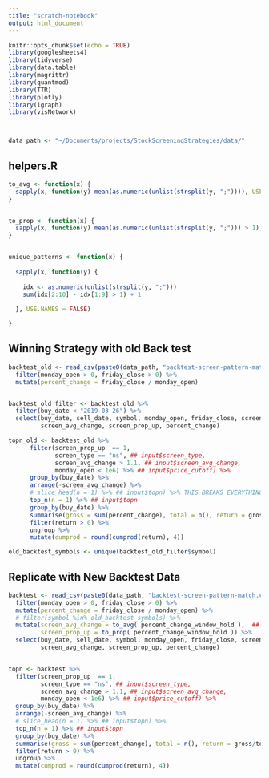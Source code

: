 ```yaml
---
title: "scratch-notebook"
output: html_document
---
```



```r
knitr::opts_chunk$set(echo = TRUE)
library(googlesheets4)
library(tidyverse)
library(data.table)
library(magrittr)
library(quantmod)
library(TTR)
library(plotly)
library(igraph)
library(visNetwork)



data_path <- "~/Documents/projects/StockScreeningStrategies/data/"
```


## helpers.R

```r
to_avg <- function(x) {
  sapply(x, function(y) mean(as.numeric(unlist(strsplit(y, ";")))), USE.NAMES = FALSE)
}


to_prop <- function(x) {
  sapply(x, function(y) mean(as.numeric(unlist(strsplit(y, ";"))) > 1), USE.NAMES = FALSE)
}


unique_patterns <- function(x) {
  
  sapply(x, function(y) {
    
    idx <- as.numeric(unlist(strsplit(y, ";")))
    sum(idx[2:10] - idx[1:9] > 1) + 1
    
  }, USE.NAMES = FALSE)

}

```



## Winning Strategy with old Back test

```r

backtest_old <- read_csv(paste0(data_path, "backtest-screen-pattern-match-old.csv")) %>%
  filter(monday_open > 0, friday_close > 0) %>%
  mutate(percent_change = friday_close / monday_open)


backtest_old_filter <- backtest_old %>% 
  filter(buy_date < "2019-03-26") %>%
  select(buy_date, sell_date, symbol, monday_open, friday_close, screen_type, 
         screen_avg_change, screen_prop_up, percent_change)

topn_old <- backtest_old %>%
      filter(screen_prop_up  == 1,
             screen_type == "ns", ## input$screen_type, 
             screen_avg_change > 1.1, ## input$screen_avg_change,
             monday_open < 1e6) %>% ## input$price_cutoff) %>%
      group_by(buy_date) %>% 
      arrange(-screen_avg_change) %>% 
      # slice_head(n = 1) %>% ## input$topn) %>% THIS BREAKS EVERYTHING
      top_n(n = 1) %>% ## input$topn
      group_by(buy_date) %>% 
      summarise(gross = sum(percent_change), total = n(), return = gross/total) %>% 
      filter(return > 0) %>% 
      ungroup %>%
      mutate(cumprod = round(cumprod(return), 4))

old_backtest_symbols <- unique(backtest_old_filter$symbol)
```


## Replicate with New Backtest Data

```r

backtest <- read_csv(paste0(data_path, "backtest-screen-pattern-match.csv")) %>%
  filter(monday_open > 0, friday_close > 0) %>%
  mutate(percent_change = friday_close / monday_open) %>%
  # filter(symbol %in% old_backtest_symbols) %>%
  mutate(screen_avg_change = to_avg( percent_change_window_hold ),  ## percent_change_present_hold
         screen_prop_up = to_prop( percent_change_window_hold )) %>%
  select(buy_date, sell_date, symbol, monday_open, friday_close, screen_type, 
         screen_avg_change, screen_prop_up, percent_change)


topn <- backtest %>%
  filter(screen_prop_up  == 1,
         screen_type == "ns", ## input$screen_type, 
         screen_avg_change > 1.1, ## input$screen_avg_change,
         monday_open < 1e6) %>% ## input$price_cutoff) %>%
  group_by(buy_date) %>% 
  arrange(-screen_avg_change) %>% 
  # slice_head(n = 1) %>% ## input$topn) %>%
  top_n(n = 1) %>% ## input$topn
  group_by(buy_date) %>% 
  summarise(gross = sum(percent_change), total = n(), return = gross/total) %>% 
  filter(return > 0) %>% 
  ungroup %>%
  mutate(cumprod = round(cumprod(return), 4))

```